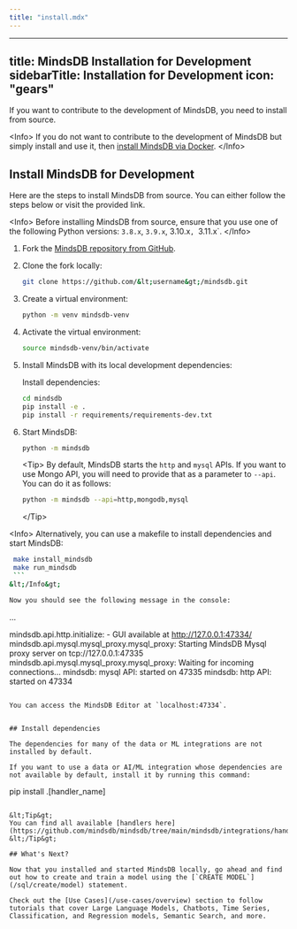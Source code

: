 ```yaml
---
title: "install.mdx"
---
```


---
title: MindsDB Installation for Development
sidebarTitle: Installation for Development
icon: "gears"
---

If you want to contribute to the development of MindsDB, you need to install from source.

&lt;Info&gt;
If you do not want to contribute to the development of MindsDB but simply install and use it, then [install MindsDB via Docker](/setup/self-hosted/docker).
&lt;/Info&gt;

## Install MindsDB for Development

Here are the steps to install MindsDB from source. You can either
follow the steps below or visit the provided link.

&lt;Info&gt;
Before installing MindsDB from source, ensure that you use one of the following Python versions: `3.8.x`, `3.9.x`, 3.10.x`, `3.11.x`.
&lt;/Info&gt;

1. Fork the [MindsDB repository from GitHub](https://github.com/mindsdb/mindsdb).

2. Clone the fork locally:

   ```bash
   git clone https://github.com/&lt;username&gt;/mindsdb.git
   ```

3. Create a virtual environment:

   ```bash
   python -m venv mindsdb-venv
   ```

4. Activate the virtual environment:

   ```bash
   source mindsdb-venv/bin/activate
   ```

5. Install MindsDB with its local development dependencies:

   Install dependencies:

   ```bash
   cd mindsdb
   pip install -e .
   pip install -r requirements/requirements-dev.txt
   ```
   
6. Start MindsDB:
   
   ```bash
   python -m mindsdb
   ```

   &lt;Tip&gt;
   By default, MindsDB starts the `http` and `mysql` APIs. If you want to use Mongo API, you will need to provide that as a parameter to `--api`. You can do it as follows:

   ```bash
   python -m mindsdb --api=http,mongodb,mysql
   ```
   &lt;/Tip&gt;

&lt;Info&gt;
Alternatively, you can use a makefile to install dependencies and start MindsDB:
  
   ```bash
    make install_mindsdb
    make run_mindsdb
    ```
&lt;/Info&gt;

Now you should see the following message in the console:

```
...

mindsdb.api.http.initialize:  - GUI available at http://127.0.0.1:47334/
mindsdb.api.mysql.mysql_proxy.mysql_proxy: Starting MindsDB Mysql proxy server on tcp://127.0.0.1:47335
mindsdb.api.mysql.mysql_proxy.mysql_proxy: Waiting for incoming connections...
mindsdb: mysql API: started on 47335
mindsdb: http API: started on 47334
```

You can access the MindsDB Editor at `localhost:47334`.


## Install dependencies

The dependencies for many of the data or ML integrations are not installed by default.

If you want to use a data or AI/ML integration whose dependencies are not available by default, install it by running this command:

```
pip install .[handler_name]
```

&lt;Tip&gt;
You can find all available [handlers here](https://github.com/mindsdb/mindsdb/tree/main/mindsdb/integrations/handlers).
&lt;/Tip&gt;

## What's Next?

Now that you installed and started MindsDB locally, go ahead and find out how to create and train a model using the [`CREATE MODEL`](/sql/create/model) statement.

Check out the [Use Cases](/use-cases/overview) section to follow tutorials that cover Large Language Models, Chatbots, Time Series, Classification, and Regression models, Semantic Search, and more.
